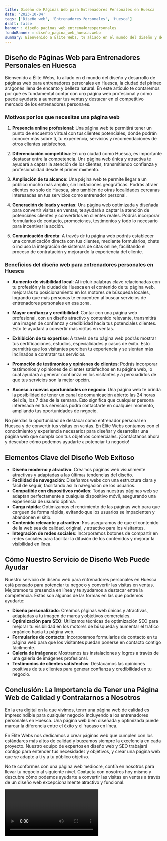 ```yaml
---
title: Diseño de Páginas Web para Entrenadores Personales en Huesca
date: '2023-10-04'
tags: ['Diseño web', 'Entrenadores Personales', 'Huesca']
draft: false
banner : diseño_paginas_web_entrenadorespersonales
fondoBanner : diseño_pagina_web_huesca.webp
summary: Bienvenido a Élite Webs, tu aliado en el mundo del diseño y desarrollo de páginas web para entrenadores personales en Huesca, la ciudad del pirineo aragonés llena de encanto y belleza natural. En este artículo te contaremos por qué es fundamental contar con una página web profesional y cómo puede ayudarte a aumentar tus ventas y destacar en el competitivo mercado de los entrenadores personales.
---
```


## Diseño de Páginas Web para Entrenadores Personales en Huesca

Bienvenido a Élite Webs, tu aliado en el mundo del diseño y desarrollo de páginas web para entrenadores personales en Huesca, la ciudad del pirineo aragonés llena de encanto y belleza natural. En este artículo te contaremos por qué es fundamental contar con una página web profesional y cómo puede ayudarte a aumentar tus ventas y destacar en el competitivo mercado de los entrenadores personales.

### Motivos por los que necesitas una página web

1. **Presencia online profesional**: Una página web te permitirá tener un punto de encuentro virtual con tus clientes potenciales, donde podrán conocer más sobre ti, tu experiencia, servicios y recomendaciones de otros clientes satisfechos.

2. **Diferenciación competitiva**: En una ciudad como Huesca, es importante destacar entre la competencia. Una página web única y atractiva te ayudará a captar la atención de los clientes, transmitiendo confianza y profesionalidad desde el primer momento.

3. **Ampliación de tu alcance**: Una página web te permite llegar a un público mucho más amplio, sin limitaciones geográficas. Podrás atraer clientes no solo de Huesca, sino también de otras localidades cercanas interesadas en tus servicios como entrenador personal.

4. **Generación de leads y ventas**: Una página web optimizada y diseñada para convertir visitas en ventas, te ayudará a captar la atención de potenciales clientes y convertirlos en clientes reales. Podrás incorporar formularios de contacto, promociones, testimonios y todo lo necesario para incentivar la acción.

5. **Comunicación directa**: A través de tu página web podrás establecer una comunicación directa con tus clientes, mediante formularios, chats o incluso la integración de sistemas de citas online, facilitando el proceso de contratación y mejorando la experiencia del cliente.

### Beneficios del diseño web para entrenadores personales en Huesca

- **Aumento de visibilidad local**: Al incluir palabras clave relacionadas con tu profesión y la ciudad de Huesca en el contenido de tu página web, mejorarás tu posicionamiento en los motores de búsqueda locales, logrando que más personas te encuentren al buscar servicios de entrenadores personales en esa zona.

- **Mayor confianza y credibilidad**: Contar con una página web profesional, con un diseño atractivo y contenido relevante, transmitirá una imagen de confianza y credibilidad hacia tus potenciales clientes. Esto te ayudará a convertir más visitas en ventas.

- **Exhibición de tu expertise**: A través de tu página web podrás mostrar tus certificaciones, estudios, especialidades y casos de éxito. Esto permitirá que los visitantes perciban tu experiencia y se sientan más inclinados a contratar tus servicios.

- **Promoción de testimonios y opiniones de clientes**: Podrás incorporar testimonios y opiniones de clientes satisfechos en tu página web, lo cual ayudará a generar confianza en los visitantes y a persuadirlos de que tus servicios son la mejor opción.

- **Acceso a nuevas oportunidades de negocio**: Una página web te brinda la posibilidad de tener un canal de comunicación abierto las 24 horas del día, los 7 días de la semana. Esto significa que cualquier persona interesada en tus servicios podrá contactarte en cualquier momento, ampliando tus oportunidades de negocio.

No pierdas la oportunidad de destacar como entrenador personal en Huesca y de convertir tus visitas en ventas. En Élite Webs contamos con el conocimiento y experiencia necesarios para diseñar y desarrollar una página web que cumpla con tus objetivos comerciales. ¡Contáctanos ahora y descubre cómo podemos ayudarte a potenciar tu negocio!

<GifSeo />

<Cta />

## Elementos Clave del Diseño Web Exitoso

- **Diseño moderno y atractivo**: Creamos páginas web visualmente atractivas y adaptadas a las últimas tendencias del diseño. 
- **Facilidad de navegación**: Diseñamos webs con una estructura clara y fácil de seguir, facilitando así la navegación de los usuarios. 
- **Compatible con dispositivos móviles**: Todas nuestras páginas web se adaptan perfectamente a cualquier dispositivo móvil, asegurando una experiencia de usuario óptima.
- **Carga rápida**: Optimizamos el rendimiento de las páginas web para que carguen de forma rápida, evitando que los usuarios se impacienten y abandonen el sitio.
- **Contenido relevante y atractivo**: Nos aseguramos de que el contenido de la web sea de calidad, original, y atractivo para los visitantes.
- **Integración de redes sociales**: Incorporamos botones de compartir en redes sociales para facilitar la difusión de los contenidos y mejorar la visibilidad en línea.

## Cómo Nuestro Servicio de Diseño Web Puede Ayudar

Nuestro servicio de diseño web para entrenadores personales en Huesca está pensado para potenciar tu negocio y convertir las visitas en ventas. Mejoramos tu presencia en línea y te ayudamos a destacar entre la competencia. Estas son algunas de las formas en las que podemos ayudarte:

- **Diseño personalizado**: Creamos páginas web únicas y atractivas, adaptadas a tu imagen de marca y objetivos comerciales.
- **Optimización para SEO**: Utilizamos técnicas de optimización SEO para mejorar tu visibilidad en los motores de búsqueda y aumentar el tráfico orgánico hacia tu página web.
- **Formularios de contacto**: Incorporamos formularios de contacto en tu página web para que los visitantes puedan ponerse en contacto contigo fácilmente.
- **Galería de imágenes**: Mostramos tus instalaciones y logros a través de una galería de imágenes profesional.
- **Testimonios de clientes satisfechos**: Destacamos las opiniones positivas de tus clientes para generar confianza y credibilidad en tu negocio.

## Conclusión: La Importancia de Tener una Página Web de Calidad y Contratarnos a Nosotros

En la era digital en la que vivimos, tener una página web de calidad es imprescindible para cualquier negocio, incluyendo a los entrenadores personales en Huesca. Una página web bien diseñada y optimizada puede marcar la diferencia entre el éxito y el fracaso en línea.

En Élite Webs nos dedicamos a crear páginas web que cumplen con los estándares más altos de calidad y buscamos siempre la excelencia en cada proyecto. Nuestro equipo de expertos en diseño web y SEO trabajará contigo para entender tus necesidades y objetivos, y crear una página web que se adapte a ti y a tu público objetivo.

No te conformes con una página web mediocre, confía en nosotros para llevar tu negocio al siguiente nivel. Contacta con nosotros hoy mismo y descubre cómo podemos ayudarte a convertir las visitas en ventas a través de un diseño web excepcionalmente atractivo y funcional.

<Video />

<CtaBot job='Entrenadores Personales' city='Huesca'/>

<Gmaps query='Huesca+españa+maps' />